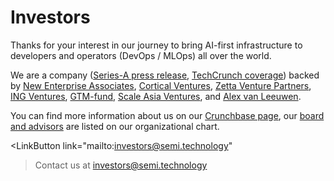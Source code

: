 
<div className="text-center">

# Investors

Thanks for your interest in our journey to bring AI-first infrastructure to developers and operators (DevOps / MLOps) all over the world.

We are a company ([Series-A press release](https://www.prnewswire.com/news-releases/semi-technologies-16m-series-a-round-highlights-a-new-wave-of-ai-first-database-tech-301486766.html), [TechCrunch coverage](https://techcrunch.com/2022/02/22/semi-technologies-search-engine-data/)) backed by [New Enterprise Associates](https://www.nea.com/portfolio?keywords=SeMI+Technologies&event=Portfolio+Bottom+Search#companies), [Cortical Ventures](https://cortical.vc/), [Zetta Venture Partners](https://zettavp.com/portfolio-featured/semi-technologies), [ING Ventures](https://www.ing.com/About-us/Innovation/ING-Ventures.htm), [GTM-fund](https://www.gtmfund.com/), [Scale Asia Ventures](https://www.sav.vc/), and [Alex van Leeuwen](https://www.linkedin.com/in/alexvanleeuwen/).

You can find more information about us on our [Crunchbase page](https://www.crunchbase.com/organization/semi-technologies), our [board and advisors](https://theorg.com/org/semi-technologies/org-chart) are listed on our organizational chart.

</div>

<LinkButton
    link="mailto:investors@semi.technology"
>Contact us at investors@semi.technology</LinkButton>
